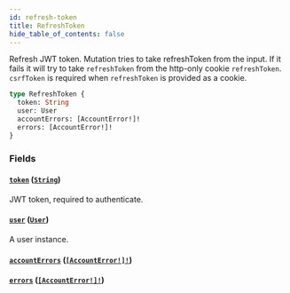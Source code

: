 ```yaml
---
id: refresh-token
title: RefreshToken
hide_table_of_contents: false
---
```


Refresh JWT token. Mutation tries to take refreshToken from the input. If it fails it will try to take `refreshToken` from the http-only cookie `refreshToken`. `csrfToken` is required when `refreshToken` is provided as a cookie.

```graphql
type RefreshToken {
  token: String
  user: User
  accountErrors: [AccountError!]!
  errors: [AccountError!]!
}
```

### Fields

#### [`token`](#) ([`String`](../../../developer/api-reference/scalars/string))

JWT token, required to authenticate.

#### [`user`](#) ([`User`](../../../developer/api-reference/objects/user))

A user instance.

#### [`accountErrors`](#) ([`[AccountError!]!`](../../../developer/api-reference/objects/account-error))

#### [`errors`](#) ([`[AccountError!]!`](../../../developer/api-reference/objects/account-error))
